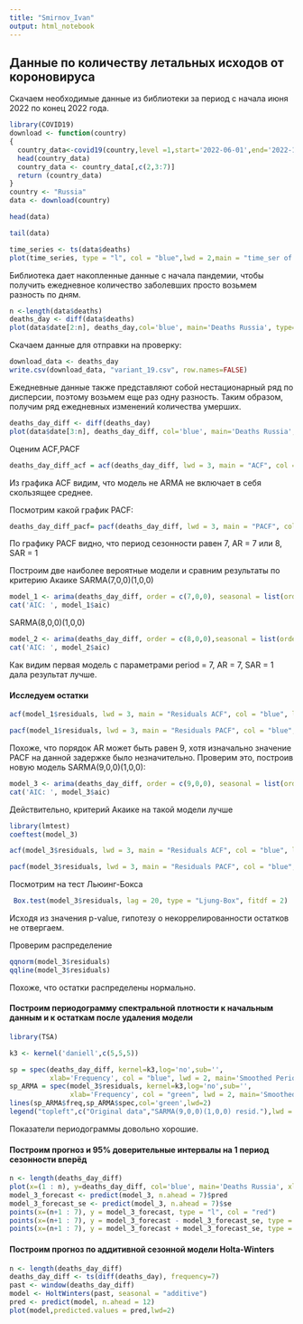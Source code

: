 ```yaml
---
title: "Smirnov_Ivan"
output: html_notebook
---
```


## Данные по количеству летальных исходов от короновируса

Скачаем необходимые данные из библиотеки за период с начала июня 2022 по конец 2022 года.
```r
library(COVID19)
download <- function(country)
{
  country_data<-covid19(country,level =1,start='2022-06-01',end='2022-12-31')
  head(country_data)
  country_data <- country_data[,c(2,3:7)]
  return (country_data)
}  
country <- "Russia"
data <- download(country)
```

```r
head(data)
```

```r
tail(data)
```


```r
time_series <- ts(data$deaths)
plot(time_series, type = "l", col = "blue",lwd = 2,main = "time_ser of deaths.Russia")
```

Библиотека дает накопленные данные с начала пандемии, чтобы получить ежедневное количество заболевших просто возьмем разность по дням.

```r
n <-length(data$deaths)
deaths_day <- diff(data$deaths)
plot(data$date[2:n], deaths_day,col='blue', main='Deaths Russia', type='l')
```
Скачаем данные для отправки на проверку:
```r
download_data <- deaths_day
write.csv(download_data, "variant_19.csv", row.names=FALSE)
```
  
Ежедневные данные также представляют собой нестационарный ряд по дисперсии, поэтому возьмем еще раз одну разность. Таким образом, получим ряд ежедневных изменений количества умерших.
```r
deaths_day_diff <- diff(deaths_day)
plot(data$date[3:n], deaths_day_diff, col='blue', main='Deaths Russia', type='l')
```
Оценим ACF,PACF
```r
deaths_day_diff_acf = acf(deaths_day_diff, lwd = 3, main = "ACF", col = "blue", lag.max=100)
```

Из графика ACF видим, что модель не ARMA не включает в себя скользящее среднее.

Посмотрим какой график PACF:
```r
deaths_day_diff_pacf= pacf(deaths_day_diff, lwd = 3, main = "PACF", col = "blue", lag.max=100)
```

По графику PACF видно, что период сезонности равен 7, AR = 7 или 8, SAR = 1

Построим две наиболее вероятные модели и сравним результаты по критерию Акаике
SARMA(7,0,0)(1,0,0)
```r
model_1 <- arima(deaths_day_diff, order = c(7,0,0), seasonal = list(order= c(1,0,0), period = 7 ), method = "ML")
cat('AIC: ', model_1$aic)
```

SARMA(8,0,0)(1,0,0)
```r
model_2 <- arima(deaths_day_diff, order = c(8,0,0),seasonal = list(order= c(1,0,0),period = 7 ),method = "ML")
cat('AIC: ', model_2$aic)
```

Как видим первая модель с параметрами period = 7, AR = 7, SAR = 1 дала результат лучше.

#### Исследуем остатки

```r
acf(model_1$residuals, lwd = 3, main = "Residuals ACF", col = "blue", lag.max=100)
```

```r
pacf(model_1$residuals, lwd = 3, main = "Residuals PACF", col = "blue", lag.max=100)
```
 Похоже, что порядок AR может быть равен 9, хотя изначально значение PACF на данной задержке было незначительно.
 Проверим это, построив новую модель SARMA(9,0,0)(1,0,0):
```r
model_3 <- arima(deaths_day_diff, order = c(9,0,0), seasonal = list(order= c(1,0,0), period = 7 ), method = "ML")
cat('AIC: ', model_3$aic)
```
Действительно, критерий Акаике на такой модели лучше

```r
library(lmtest)
coeftest(model_3)
```
```r
acf(model_3$residuals, lwd = 3, main = "Residuals ACF", col = "blue", lag.max=100)
```
```r
pacf(model_3$residuals, lwd = 3, main = "Residuals PACF", col = "blue", lag.max=100)
```

Посмотрим на тест Льюинг-Бокса
```r
 Box.test(model_3$residuals, lag = 20, type = "Ljung-Box", fitdf = 2)
```
Исходя из значения p-value, гипотезу о некоррелированности остатков не отвергаем.


Проверим распределение
```r
qqnorm(model_3$residuals)
qqline(model_3$residuals)
```
Похоже, что остатки распределены нормально.

#### Построим периодограмму спектральной плотности к начальным данным и к остаткам после удаления модели
```r
library(TSA)
```

```r
k3 <- kernel('daniell',c(5,5,5))

sp = spec(deaths_day_diff, kernel=k3,log='no',sub='', 
          xlab='Frequency', col = "blue", lwd = 2, main='Smoothed Periodogram')
sp_ARMA = spec(model_3$residuals, kernel=k3,log='no',sub='', 
               xlab='Frequency', col = "green", lwd = 2, main='Smoothed Periodogram', plot=F)
lines(sp_ARMA$freq,sp_ARMA$spec,col='green',lwd=2)
legend("topleft",c("Original data","SARMA(9,0,0)(1,0,0) resid."),lwd = 2, col=c("blue","green"))
```
Показатели периодограммы довольно хорошие.

#### Построим прогноз и 95% доверительные интервалы на 1 период сезонности вперёд
```r
n <- length(deaths_day_diff)
plot(x=(1 : n), y=deaths_day_diff, col='blue', main='Deaths Russia', xlab = "month", type='l')
model_3_forecast <- predict(model_3, n.ahead = 7)$pred
model_3_forecast_se <- predict(model_3, n.ahead = 7)$se
points(x=(n+1 : 7), y = model_3_forecast, type = "l", col = "red")
points(x=(n+1 : 7), y = model_3_forecast - model_3_forecast_se, type = "l", col = "black", lty = 2)
points(x=(n+1 : 7), y = model_3_forecast + model_3_forecast_se, type = "l", col = "black", lty = 2)

```

#### Построим прогноз по аддитивной сезонной модели Holta-Winters
```r
n <- length(deaths_day_diff)
deaths_day_diff <- ts(diff(deaths_day), frequency=7)
past <- window(deaths_day_diff)
model <- HoltWinters(past, seasonal = "additive")
pred <- predict(model, n.ahead = 12)
plot(model,predicted.values = pred,lwd=2)
```











